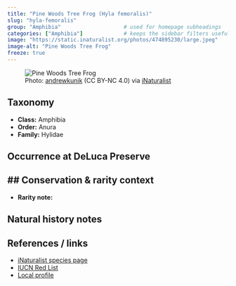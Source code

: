 ```yaml
---
title: "Pine Woods Tree Frog (Hyla femoralis)"
slug: "hyla-femoralis"
group: "Amphibia"                    # used for homepage subheadings
categories: ["Amphibia"]             # keeps the sidebar filters useful
image: "https://static.inaturalist.org/photos/474895230/large.jpeg"
image-alt: "Pine Woods Tree Frog"
freeze: true
---
```


<figure class="species-figure">
  <img src="https://static.inaturalist.org/photos/474895230/large.jpeg" alt="Pine Woods Tree Frog" class="species-photo" />
  <figcaption class="photo-credit">Photo: <a href="https://www.inaturalist.org/people/andrewkunik">andrewkunik</a> (CC BY-NC 4.0) via <a href="https://www.inaturalist.org/observations/264463802">iNaturalist</a></figcaption>
</figure>

## Taxonomy
- **Class:** Amphibia
- **Order:** Anura
- **Family:** Hylidae

## Occurrence at DeLuca Preserve


## Conservation & rarity context
- 
- **Rarity note:** 

## Natural history notes


## References / links
- [iNaturalist species page](https://www.inaturalist.org/taxa/23872-Hyla-femoralis)
- [IUCN Red List](NA)
- [Local profile](NA)
